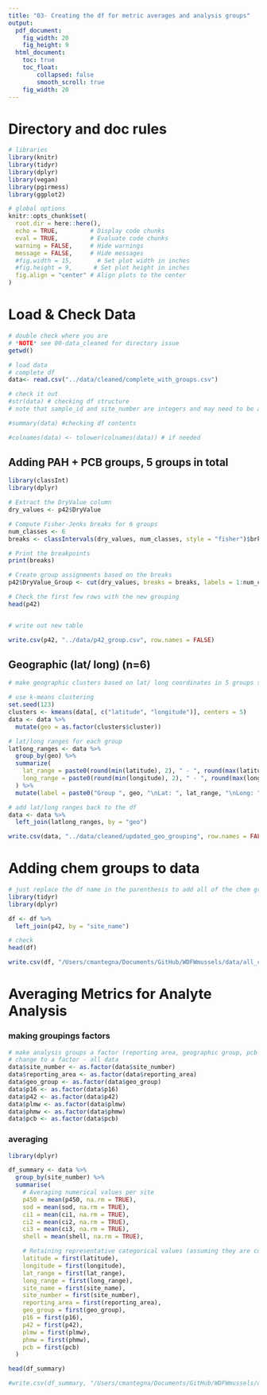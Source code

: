 ```yaml
---
title: "03- Creating the df for metric averages and analysis groups"
output:
  pdf_document: 
    fig_width: 20
    fig_height: 9
  html_document: 
    toc: true
    toc_float:
        collapsed: false
        smooth_scroll: true
    fig_width: 20
---
```


# Directory and doc rules
```r

# libraries
library(knitr)
library(tidyr)
library(dplyr)
library(vegan)
library(pgirmess)
library(ggplot2)

# global options
knitr::opts_chunk$set(
  root.dir = here::here(),
  echo = TRUE,         # Display code chunks
  eval = TRUE,         # Evaluate code chunks
  warning = FALSE,     # Hide warnings
  message = FALSE,     # Hide messages
  #fig.width = 15,       # Set plot width in inches
  #fig.height = 9,      # Set plot height in inches
  fig.align = "center" # Align plots to the center
)

```

# Load & Check Data
```r

# double check where you are
# *NOTE* see 00-data_cleaned for directory issue
getwd()

# load data
# complete df
data<- read.csv("../data/cleaned/complete_with_groups.csv")

# check it out
#str(data) # checking df structure
# note that sample_id and site_number are integers and may need to be adjusted to characters for analysis

#summary(data) #checking df contents

#colnames(data) <- tolower(colnames(data)) # if needed

```


## Adding PAH + PCB groups, 5 groups in total
```r

library(classInt)
library(dplyr)

# Extract the DryValue column
dry_values <- p42$DryValue

# Compute Fisher-Jenks breaks for 6 groups
num_classes <- 6
breaks <- classIntervals(dry_values, num_classes, style = "fisher")$brks

# Print the breakpoints
print(breaks)

# Create group assignments based on the breaks
p42$DryValue_Group <- cut(dry_values, breaks = breaks, labels = 1:num_classes, include.lowest = TRUE)

# Check the first few rows with the new grouping
head(p42)


# write out new table

write.csv(p42, "../data/p42_group.csv", row.names = FALSE)

```

## Geographic (lat/ long) (n=6)
```r

# make geographic clusters based on lat/ long coordinates in 5 groups since it looks like there are 5 distinct areas of sites

# use k-means clustering 
set.seed(123)
clusters <- kmeans(data[, c("latitude", "longitude")], centers = 5)
data <- data %>%
  mutate(geo = as.factor(clusters$cluster))

# lat/long ranges for each group
latlong_ranges <- data %>%
  group_by(geo) %>%
  summarize(
    lat_range = paste0(round(min(latitude), 2), " - ", round(max(latitude), 2)),
    long_range = paste0(round(min(longitude), 2), " - ", round(max(longitude), 2))
  ) %>%
  mutate(label = paste0("Group ", geo, "\nLat: ", lat_range, "\nLong: ", long_range))

# add lat/long ranges back to the df
data <- data %>%
  left_join(latlong_ranges, by = "geo")

write.csv(data, "../data/cleaned/updated_geo_grouping", row.names = FALSE)

```

# Adding chem groups to data
```r

# just replace the df name in the parenthesis to add all of the chem groups
library(tidyr)
library(dplyr)

df <- df %>%
  left_join(p42, by = "site_name")

# check
head(df)

write.csv(df, "/Users/cmantegna/Documents/GitHub/WDFWmussels/data/all_chem_join4.csv")
```

# Averaging Metrics for Analyte Analysis
### making groupings factors
```r
# make analysis groups a factor (reporting area, geographic group, pcb group, site, pah group)
# change to a factor - all data
data$site_number <- as.factor(data$site_number)
data$reporting_area <- as.factor(data$reporting_area)
data$geo_group <- as.factor(data$geo_group)
data$p16 <- as.factor(data$p16)
data$p42 <- as.factor(data$p42)
data$plmw <- as.factor(data$plmw)
data$phmw <- as.factor(data$phmw)
data$pcb <- as.factor(data$pcb)

```

### averaging
```r

library(dplyr)

df_summary <- data %>%
  group_by(site_number) %>% 
  summarise(
    # Averaging numerical values per site
    p450 = mean(p450, na.rm = TRUE),
    sod = mean(sod, na.rm = TRUE),
    ci1 = mean(ci1, na.rm = TRUE),
    ci2 = mean(ci2, na.rm = TRUE),
    ci3 = mean(ci3, na.rm = TRUE),
    shell = mean(shell, na.rm = TRUE),

    # Retaining representative categorical values (assuming they are consistent per site)
    latitude = first(latitude),
    longitude = first(longitude),
    lat_range = first(lat_range),
    long_range = first(long_range),
    site_name = first(site_name),
    site_number = first(site_number),
    reporting_area = first(reporting_area),
    geo_group = first(geo_group),
    p16 = first(p16),
    p42 = first(p42),
    plmw = first(plmw),
    phmw = first(phmw),
    pcb = first(pcb)
  )

head(df_summary)

#write.csv(df_summary, "/Users/cmantegna/Documents/GitHub/WDFWmussels/data/all_metrics_avg_all_groups_with_nas.csv", row.names = FALSE)

```

